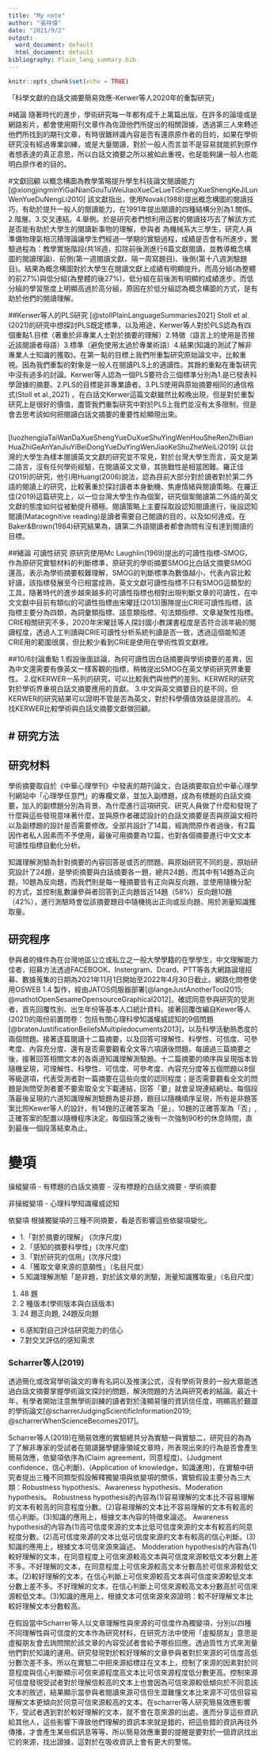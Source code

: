 ```yaml
---
title: "My note"
author: "張祥偉"
date: "2021/9/2"
output:
  word_document: default
  html_document: default
bibliography: Plain_lang_summary.bib
---
```


```r
knitr::opts_chunk$set(echo = TRUE)
```

「科學文獻的白話文摘要簡易效應-Kerwer等人2020年的重製研究」

#緒論
隨著時代的進步，學術研究每一年都有成千上萬篇出版，在許多的論壇或是網路影片，都會使用期刊文章作為佐證他們所提出的相關證據，透過第三人來轉述他們所找到的期刊文章，有時很難辨識內容是否有還原原作者的目的，如果在學術研究沒有經過專業訓練，或是大量閱讀，對於一般人而言並不是容易就能抓到原作者想表達的真正意思，所以白話文摘要之所以被如此重視，也是能夠讓一般人也能明白原作者的目的。

#文獻回顧
以概念構圖為教學策略提升學生科技論文閱讀能力[@xiongjingminYiGaiNianGouTuWeiJiaoXueCeLueTiShengXueShengKeJiLunWenYueDuNengLi2010]
該文獻指出，使用Novak(1988)提出概念構圖的閱讀技巧，有助於提升一般人的閱讀能力，在1991年提出閱讀的四種結構分別為1.關係。2.階層。3.交叉連結。4.舉例。於是研究者們想利用這套的閱讀技巧去了解該方式是否能有助於大學生的閱讀新事物的理解，參與者
為機械系大三學生，研究人員準備物理氣相沉積理論讓學生們經過一學期的實驗過程，成績是否會有所進步，實驗過程為：教學實施階段(共18週，扣除前後測進行6篇文獻閱讀，並教導概念構圖的閱讀理論)、前側(第一週閱讀文獻，隔一周寫題目)、後側(第十八週測驗題目)。結果為概念構圖對於大學生在閱讀文獻上成績有明顯提升。而高分組(為整體的前27%)與低分組(為整體的後27%)，低分組在前後測有明顯的成績進步。而低分組的學習態度上明顯高過於高分組，原因在於低分組認為概念構圖的方式，是有助於他們的閱讀理解。


##Kerwer等人的PLS研究
[@stollPlainLanguageSummaries2021]
Stoll et al.(2021)的研究中想探討PLS既定標準，以及用途，Kerwer等人對於PLS認為有四個重點1.目標（著重於非專業人士對於摘要的理解）2.特徵（語言上的使用是否接近該閱讀者母語）3.標準（避免使用太過於專業術語）4.結果(知識的測試了解非專業人士知識的獲取)。在第一點的目標上我們所重製研究原始論文中，比較重視。因為我們重製的對象是一般人在閱讀PLS上的適讀性。其餘的重點在重製研究中沒有過多的討論。Kerwer等人認為一個PLS要符合三個標準分別為1.是已發表科學證據的摘要。2.PLS的目標是非專業讀者。3.PLS使用與原始摘要相同的通信格式(Stoll et al.,2021) 。在白話文Kerwer這篇文獻雖然比較晚出現，但是對於重製研究上是很好的價值，盡管我們重製研究中對於PLS上我們並沒有太多限制，但是會去思考該如何把閱讀白話文摘要的重要性給顯現出來。

##
[luozhengjiaTaiWanDaXueShengYueDuXueShuYingWenHouSheRenZhiBianHuaZhiGeAnYanJiuYiBeiDongYueDuYingWenJiaoKeShuZheWeiLi2019]
以台灣的大學生為樣本閱讀英文文獻的研究並不常見，對於台灣大學生而言，英文是第二語言，沒有任何學術經驗，在閱讀英文文章，其挑戰性是相當困難。羅正佳(2019)的研究，他引用Huang(2006)說法，認為目前大部分對於讀者對於第二外語的閱讀上的研究，比較著重於探討讀者本身動機、焦慮情緒與閱讀策略。在羅正佳(2019)這篇研究上，以一位台灣大學生作為個案，研究個案閱讀第二外語的英文文獻的態度如何從被動提升積極。閱讀策略上主要採取設認知閱讀進行，後設認知閱讀(Matacognitive reading)是讀者需要自己閱讀的目的，以及如何達成，在Baker&Brown(1984)研究結果為，讀第二外語閱讀者都會詢問有沒有達到閱讀的目標。

##緒論
可讀性研究
原研究使用Mc Laughlin(1969)提出的可讀性指標-SMOG，作為原研究實驗材料的判斷標準，原研究的學術摘要SMOG比白話文摘要SMOG還高，表示為學術摘要較難理解，SMOG的判斷標準為數值越小，代表內容比較好讀，該指標發展至今已相當成熟，英文文獻可讀性指標不只有SMOG這類型的工具，隨著時代的進步越來越多的可讀性指標也相對出現判斷文章的可讀性，在中文文獻中目前有類似的可讀性指標由宋曜廷(2013)團隊提出CRIE可讀性指標，該指標主要分為四類，為詞彙類指標、語意類指標、句法類指標、文章凝聚性指標。CRIE相關研究不多，2020年宋曜廷等人探討國小教課書程度是否符合該年級的閱讀程度，透過人工判讀與CRIE可讀性分析系統判讀是否一致，透過這個能知道CRIE用的範圍很廣，但比較少看到CRIE是使用在學術性質文獻裡。


##10/6討論重點
1.假設後面談論，為何可讀性因白話摘要與學術摘要的差異，因為中文還需要有像英文一樣客觀的指標，稍微提出SMOG在英文學術研究界重要性。
2.從KERWER一系列的研究，可以比較我們與他們的差別。KERWER的研究對於學術界重視白話文摘要應用的貢獻。
3.中文與英文摘要目的是不同，但KERWER的研究結果可以證明不管是否為英文，對於科學價值效益是提高的。
4.找KERWER比較學術與白話文摘要文獻做回顧。



# 研究方法
---
## 研究材料
學術摘要取自於《中華心理學刊》中發表的期刊論文，白話摘要取自於中華心理學刊網站中「心理學任意門」的專欄文章，並加入副標題，成為有標題的白話文摘要，加入的副標題分別為背景、為什麼進行這項研究、研究人員做了什麼和發現了什麼與這些發現意味著什麼，並與原作者確認設計的白話文摘要是否與原論文相符以及副標題的設計是否需要修改。全部共設計了14篇，經詢問原作者過後，有2篇因作者私人因素而不予使用，最後可用摘要為12篇，也對各個摘要進行中文文本可讀性指標自動化分析。

知識理解測驗為針對摘要的內容回答是或否的問題。與原始研究不同的是，原始研究設計了24題，是學術摘要與白話摘要各一題，總共24題，而其中有14題為正向題，10題為反向題，而我們則是每一種摘要皆有正向與反向題，並使用隨機分配的方式，並控制亂數讓參與者回答到正向題皆近14題（58%）反向題10題（42%），進行測驗時會從該摘要題目中隨機挑出正向或反向題，用於測量知識獲取量。

## 研究程序
參與者的條件為在台灣地區公立或私立之一般大學學籍的在學學生，中文理解能力佳者，招募方法透過FACEBOOK、Instergram、Dcard、PTT等各大網路論壇招募、數據蒐集的日期為2021年11月1日開始至2022年4月30日截止。網路化問卷使用OSWEB 1.4 製作，經由JATOS伺服器部署[@langeJustAnotherTool2015; @mathotOpenSesameOpensourceGraphical2012]。確認同意參與研究的受測者，首先回覆性別、出生年份等基本人口統計資料。接著回覆改編自Kewer等人(2021)的兩份前置問卷：包括有關心理科學知識權威認知的9個問題[@bratenJustificationBeliefsMultipledocuments2013]，以及科學活動熟悉度的兩個問題。接著逐篇閱讀十二篇摘要，以及回答可理解性、科學性、可信度、可參考度、內容充分度、還有是否需要觀看全文等六項讀後問題。每讀過三篇摘要之後，接著回答相關文本的各兩道知識理解測驗題。十二篇摘要的順序與呈現版本皆隨機呈現，可理解性、科學性、可信度、可參考度、內容充分度等五個問題以8個等級選項，代表受測者對一篇摘要在這些向度的認同程度；是否需要觀看全文的問題是詢問受測者要不要索取全文下載連結，回答「要」就會呈現連結網址。每個段落最後呈現的六道知識理解測驗題為是非題，題目以隨機順序呈現，所有是非題答案比照Kewer等人的設計，有14題的正確答案為「是」，10題的正確答案為「否」, 正確答案的配置以隨機程序決定。每個段落之後有一次強制90秒的休息時間，直到最後一個段落結束為止。

# 變項
操縱變項
- 有標題的白話文摘要
- 沒有標題的白話文摘要
- 學術摘要

非操縱變項
- 心理科學知識權威認知

依變項
根據獨變項的三種不同摘要，看是否影響這些依變項變化。

- 1.「對於摘要的理解」 (次序尺度) 
- 2.「感知的摘要科學性」(次序尺度) 
- 3.「對於研究的信用」(次序尺度)
- 4.「獲取文章來源的意願性」（名目尺度）
- 5.知識理解測驗「是非題，對於該文章的測驗，測量知識獲取量」（名目尺度）
1. 48 題
1. 2 種版本(學術版本與白話版本) 
1. 24 題正向題, 24題反向題 
- 6.感知對自己評估研究能力的信心
- 7.對交叉評估的感知需求

### Scharrer等人(2019)

透過簡化或改寫學術論文的專有名詞以及推演公式，沒有學術背景的一般大眾能透過白話文摘要掌握學術論文探討的問題，解決問題的方法與研究者的結論。最近十年，有學者開始注意無學術訓練的讀者對於淺顯易懂的資訊信任度，明顯高於艱澀的學術論文[@scharrerJudgingScientificInformation2019; @scharrerWhenScienceBecomes2017]。 

Scharrer等人(2019)在簡易效應的實驗總共分為實驗一與實驗二，研究目的為為了了解非專家的受試者在閱讀醫學健康領域文章時，所表現出來的行為是否會產生簡易效應，依變項依序為(Claim agreement，同意程度)、(Judgment confidence，信心判斷)、(Application of knowledge，知識運用)，在實驗中研究者提出三種不同類型假設解釋獨變項與依變項的關係，實驗假設主要分為三大類：Robustness hypothesis、Awareness hypothesis、Moderation hypothesis。
Robustness hypothesis的內容為(1)容易理解的文本比不容易理解的文本有較高的同意程度分數。(2)容易理解的文本比不容易理解的文本有較高的信心判斷。(3)知識的應用上，根據文本內容的特徵來論述。
Awareness hypothesis的內容為(1)高可信度來源的文本比低可信度來源的文本有較高的同意程度分數。(2)高可信度來源的文本比低可信度來源的文本有較高的信心判斷。(3)知識的應用上，根據文本可信來源來論述。
Modderation hypothesis的內容為(1)較好理解的文本，在同意程度上可信來源較高文本與可信度來源較低文本分數上差不多。不好理解的文本，在同意程度上可信來源較高文本分數高於可信來源較低文本。(2)較好理解的文本，在信心判斷上可信來源較高文本與可信度來源較低文本分數上差不多。不好理解的文本，在信心判斷上可信來源較高文本分數高於可信來源較低文本。(3)知識的應用上，根據文本可信來源來源證明：較不好理解文本比較好理解文本分數較高。

在假設當中Scharrer等人以文章理解性與來源的可信度作為獨變項，分別以四種不同理解性與可信度的文本作為研究材料，在研究方法中使用「虛擬朋友」意思是虛擬朋友會去詢問關於該文章的內容受試者會給予哪些回應。透過質性方式來測量他們對於知識的運用。研究發現對於較好理解的文章參與者對於來源的可信度高低分數次差不多。所以在實驗二中把來源給標註在文本上，控制了來源的因素對於同意程度與信心判斷顯示可信來源程度高文本比可信來源程度低分數更高。控制來源可信度發現受試者對於理解信較高的文本上也會因為可信來源較低傾向於不同意該文本的敘述，結果顯示當參與者閱讀來源可信但生澀難懂文本比來源不可信但容易理解文本更傾向於同意可信來源較高的文本。在scharrer等人研究簡易效應影響下，受試者遇到對於較好理解的文本，就不會在意來源的出處，進而分享這些資訊給其他人，這些影響下導致他們理解的資訊本來就是錯的，把這些錯的資訊再往外傳播，才會產生某些假訊息等等，所以簡易效應重要的提醒是要對於一個資訊找出它的來源，找出證據，這對於在吸收資訊上會有更大的警惕。



